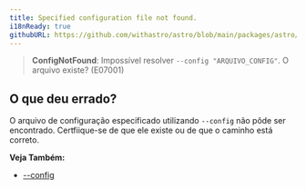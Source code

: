 ```yaml
---
title: Specified configuration file not found.
i18nReady: true
githubURL: https://github.com/withastro/astro/blob/main/packages/astro/src/core/errors/errors-data.ts
---
```


> **ConfigNotFound**: Impossível resolver `--config "ARQUIVO_CONFIG"`. O arquivo existe? (E07001)

## O que deu errado?

O arquivo de configuração especificado utilizando `--config` não pôde ser encontrado. Certfiique-se de que ele existe ou de que o caminho está correto.

**Veja Também:**
- [--config](/pt-br/reference/cli-reference/#--config-caminho)


